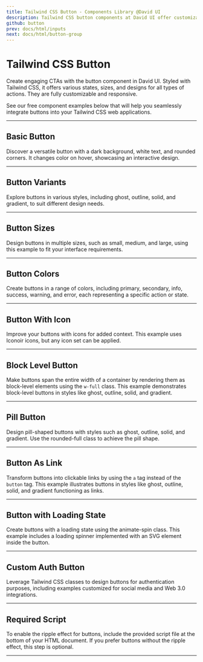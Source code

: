 ```yaml
---
title: Tailwind CSS Button - Components Library @David UI
description: Tailwind CSS button components at David UI offer customizable styles and responsive designs for all types of CTAs. Perfect for any application.
github: button
prev: docs/html/inputs
next: docs/html/button-group
---
```


# Tailwind CSS Button

Create engaging CTAs with the button component in David UI. Styled with Tailwind CSS, it offers various states, sizes, and designs for all types of actions. They are fully customizable and responsive.

See our free component examples below that will help you seamlessly integrate buttons into your Tailwind CSS web applications.

---

## Basic Button

Discover a versatile button with a dark background, white text, and rounded corners. It changes color on hover, showcasing an interactive design.

<PreviewWithCode relativePath="button/button-demo.tsx" language="html" />

---

## Button Variants

Explore buttons in various styles, including ghost, outline, solid, and gradient, to suit different design needs.

<PreviewWithCode relativePath="button/button-variants.tsx" language="html" />

---

## Button Sizes

Design buttons in multiple sizes, such as small, medium, and large, using this example to fit your interface requirements.

<PreviewWithCode relativePath="button/button-sizes.tsx" language="html" />

---

## Button Colors

Create buttons in a range of colors, including primary, secondary, info, success, warning, and error, each representing a specific action or state.

<PreviewWithCode relativePath="button/button-colors.tsx" language="html" />

---

## Button With Icon

Improve your buttons with icons for added context. This example uses Iconoir icons, but any icon set can be applied.

<PreviewWithCode relativePath="button/button-with-icon.tsx" language="html" />

---

## Block Level Button

Make buttons span the entire width of a container by rendering them as block-level elements using the `w-full` class. This example demonstrates block-level buttons in styles like ghost, outline, solid, and gradient.

<PreviewWithCode relativePath="button/block-level-button.tsx" language="html" />

---

## Pill Button

Design pill-shaped buttons with styles such as ghost, outline, solid, and gradient. Use the rounded-full class to achieve the pill shape.

<PreviewWithCode relativePath="button/pill-button.tsx" language="html" />

---

## Button As Link

Transform buttons into clickable links by using the `a` tag instead of the `button` tag. This example illustrates buttons in styles like ghost, outline, solid, and gradient functioning as links.

<PreviewWithCode relativePath="button/button-as-link.tsx" language="html" />

---

## Button with Loading State

Create buttons with a loading state using the animate-spin class. This example includes a loading spinner implemented with an SVG element inside the button.

<PreviewWithCode relativePath="button/button-loading.tsx" language="html" />

---

## Custom Auth Button

Leverage Tailwind CSS classes to design buttons for authentication purposes, including examples customized for social media and Web 3.0 integrations.

<PreviewWithCode relativePath="button/custom-auth-button.tsx" language="html" />

---

## Required Script

To enable the ripple effect for buttons, include the provided script file at the bottom of your HTML document. If you prefer buttons without the ripple effect, this step is optional.


<CodePreviewTailwindClasses />




---

